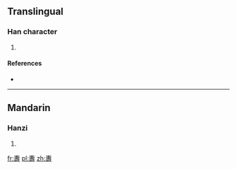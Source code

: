 {{also|壽}}
==Translingual==

===Han character===
{{Han char|rn=33|rad=士|as=12|sn=15|four=|canj=手一口木戈 (QMRDI)}}

# {{defn|Han|sort=士12}}

====References====
* {{Han ref|kx=0244.111|hdz=10490.010|uh=5900|ud=22784}}

----

==Mandarin==

===Hanzi===
{{cmn-hanzi|pin=[[shòu]] ([[shou4]])|wg=shou<sup>4</sup>}}

# {{defn|Mandarin|sort=士12}}

[[fr:夀]]
[[pl:夀]]
[[zh:夀]]